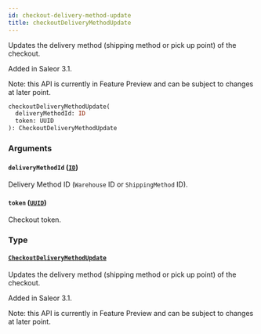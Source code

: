 ```yaml
---
id: checkout-delivery-method-update
title: checkoutDeliveryMethodUpdate
---
```



Updates the delivery method (shipping method or pick up point) of the checkout.

Added in Saleor 3.1.

Note: this API is currently in Feature Preview and can be subject to changes at later point.

```graphql
checkoutDeliveryMethodUpdate(
  deliveryMethodId: ID
  token: UUID
): CheckoutDeliveryMethodUpdate
```


### Arguments

#### `deliveryMethodId` ([`ID`](../../../developer/api-reference/scalars/id))

Delivery Method ID (`Warehouse` ID or `ShippingMethod` ID).


#### `token` ([`UUID`](../../../developer/api-reference/scalars/uuid))

Checkout token.


### Type

#### [`CheckoutDeliveryMethodUpdate`](../../../developer/api-reference/objects/checkout-delivery-method-update) 

Updates the delivery method (shipping method or pick up point) of the checkout.

Added in Saleor 3.1.

Note: this API is currently in Feature Preview and can be subject to changes at later point.




